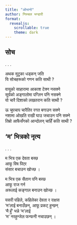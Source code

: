 ```yaml
---
title: "ओभानो"
author: निस्चल भन्डारी
format:
  revealjs:
    scrollable: true
    theme: dark
---
```


## सोच
. . .

अथक मुटुका धड्कन् जति  
यि सोचहरूको गणन कति साथी ?

वायूको साहारामा आकाश टेक्न नसक्ने  
सूर्यको अङ्गालोमा पग्लिन पनि नसक्ने  
यो चारै दिशाको लखतरान कति साथी ?

ऊ चुपचाप चारैतिर रगत बगाउन सक्ने  
नशामा ओखति राखी घाउ जचाउन पनि सक्ने  
तिम्रो आफैसँगको आन्दोलन् चाहिँ कति साथी ?

## ‘म’ भित्रको नृत्य
. . .

म भित्र एक देवता बस्छ   
आफू विष पिएर  
संसार बचाउन खोज्छ ।

म भित्र एक सैतान पनि बस्छ  
आफू राज गर्न  
अरूलाई कङ्गाल बनाउन खोज्छ ।

यसरी पहिले, कहिलेका देवता र राक्षस  
‘म’लाई बनाउँछन्, आफू प्रकट् हुन्छन्  
‘मै हुँ’ भन्ने ‘म’लाई  
‘म’ नरहुन्जेल फन्फनी नचाउछन् ।